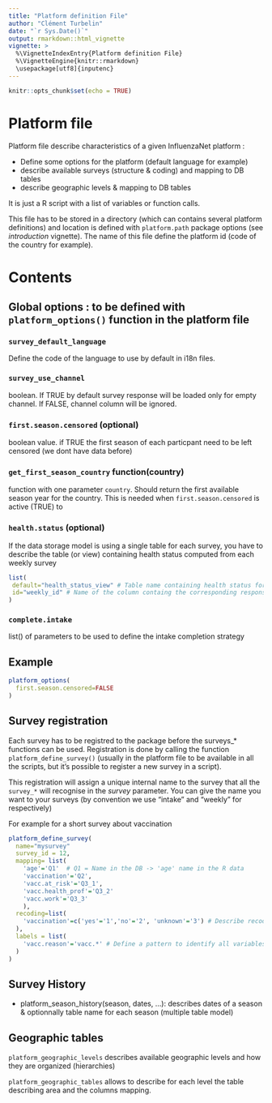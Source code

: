 ```yaml
---
title: "Platform definition File"
author: "Clément Turbelin"
date: "`r Sys.Date()`"
output: rmarkdown::html_vignette
vignette: >
  %\VignetteIndexEntry{Platform definition File}
  %\VignetteEngine{knitr::rmarkdown}
  \usepackage[utf8]{inputenc}
---
```


```r
knitr::opts_chunk$set(echo = TRUE)
```

# Platform file

Platform file describe characteristics of a given InfluenzaNet platform :

- Define some options for the platform (default language for example)
- describe available surveys (structure & coding) and mapping to DB tables
- describe geographic levels & mapping to DB tables 

It is just a R script with a list of variables or function calls.

This file has to be stored in a directory (which can contains several platform definitions) and location is defined with `platform.path` package options (see *introduction* vignette).
The name of this file define the platform id (code of the country for example).

# Contents

## Global options : to be defined with `platform_options()` function in the platform file

### `survey_default_language`
Define the code of the language to use by default in i18n files.

### `survey_use_channel` 
boolean. If TRUE by default survey response will be loaded only for empty channel. If FALSE, channel column will be ignored.

### `first.season.censored` (optional)
boolean value. if TRUE the first season of each particpant need to be left censored (we dont have data before)

### `get_first_season_country` function(country)
function with one parameter `country`. Should return the first available season year for the country. This is needed when `first.season.censored` is active (TRUE) to
 
### `health.status` (optional)
If the data storage model is using a single table for each survey, you have to describe the table (or view) containing
health status computed from each weekly survey 

```r
list(
 default="health_status_view" # Table name containing health status for each survey
 id="weekly_id" # Name of the column containg the corresponding response id in the weekly's data response table. 
)
```

### `complete.intake`
list() of parameters to be used to define the intake completion strategy

## Example

```r
platform_options(
  first.season.censored=FALSE
)

```
## Survey registration

Each survey has to be registred to the package before the surveys_* functions can be used. 
Registration is done by calling the function `platform_define_survey()` (usually in the platform file to be available in all the scripts, but it's possible to register a new survey in a script).

This registration will assign a unique internal name to the survey that all the `survey_*` will recognise in the *survey* parameter. You can give the name you want to your surveys (by convention we use "intake" and "weekly" for respectively)


For example for a short survey about vaccination

```r

platform_define_survey(
  name="mysurvey"
  survey_id = 12,
  mapping= list(
    'age'='Q1'  # Q1 = Name in the DB -> 'age' name in the R data
    'vaccination'='Q2',
    'vacc.at_risk'='Q3_1',
    'vacc.health_prof'='Q3_2'
    'vacc.work'='Q3_3'
    ),
  recoding=list(
    'vaccination'=c('yes'='1','no'='2', 'unknown'='3') # Describe recoding to meaningfull levels
  ),
  labels = list(
    'vacc.reason'='vacc.*' # Define a pattern to identify all variables about vaccination reason
  )
)

```




## Survey History

- platform_season_history(season, dates, ...): describes dates of a season & optionnally table name for each season (multiple table model)

## Geographic tables

`platform_geographic_levels` describes available geographic levels and how they are organized (hierarchies)

`platform_geographic_tables` allows to describe for each level the table describing area and the columns mapping.
